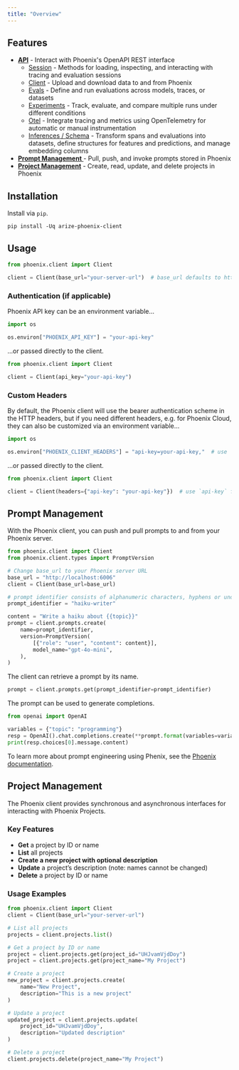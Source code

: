 ```yaml
---
title: "Overview"
---
```


## Features

* [**API**](https://arize-phoenix.readthedocs.io/en/latest/) - Interact with Phoenix's OpenAPI REST interface
  * [Session](https://arize-phoenix.readthedocs.io/en/latest/api/session.html) - Methods for loading, inspecting, and interacting with tracing and evaluation sessions
  * [Client](https://arize-phoenix.readthedocs.io/en/latest/api/client.html) - Upload and download data to and from Phoenix
  * [Evals](https://arize-phoenix.readthedocs.io/en/latest/api/evals.html) - Define and run evaluations across models, traces, or datasets
  * [Experiments](https://arize-phoenix.readthedocs.io/en/latest/api/experiments.html) - Track, evaluate, and compare multiple runs under different conditions
  * [Otel](https://arize-phoenix.readthedocs.io/en/latest/api/otel.html) - Integrate tracing and metrics using OpenTelemetry for automatic or manual instrumentation
  * [Inferences / Schema](https://arize-phoenix.readthedocs.io/en/latest/api/inferences_schema.html) - Transform spans and evaluations into datasets, define structures for features and predictions, and manage embedding columns
* [**Prompt Management** ](/phoenix/sdk-api-reference#prompt-management)- Pull, push, and invoke prompts stored in Phoenix
* [**Project Management**](/phoenix/sdk-api-reference#project-management) - Create, read, update, and delete projects in Phoenix

## Installation

Install via `pip`.

```shell
pip install -Uq arize-phoenix-client
```

## Usage

```python
from phoenix.client import Client

client = Client(base_url="your-server-url")  # base_url defaults to http://localhost:6006
```

### Authentication (if applicable)

Phoenix API key can be an environment variable...

```python
import os

os.environ["PHOENIX_API_KEY"] = "your-api-key"
```

...or passed directly to the client.

```python
from phoenix.client import Client

client = Client(api_key="your-api-key")
```

### Custom Headers

By default, the Phoenix client will use the bearer authentication scheme in the HTTP headers, but if you need different headers, e.g. for Phoenix Cloud, they can also be customized via an environment variable...

```python
import os

os.environ["PHOENIX_CLIENT_HEADERS"] = "api-key=your-api-key,"  # use `api-key` for Phoenix Cloud
```

...or passed directly to the client.

```python
from phoenix.client import Client

client = Client(headers={"api-key": "your-api-key"})  # use `api-key` for Phoenix Cloud
```

## Prompt Management

With the Phoenix client, you can push and pull prompts to and from your Phoenix server.

```python
from phoenix.client import Client
from phoenix.client.types import PromptVersion

# Change base_url to your Phoenix server URL
base_url = "http://localhost:6006"
client = Client(base_url=base_url)

# prompt identifier consists of alphanumeric characters, hyphens or underscores
prompt_identifier = "haiku-writer"

content = "Write a haiku about {{topic}}"
prompt = client.prompts.create(
    name=prompt_identifier,
    version=PromptVersion(
        [{"role": "user", "content": content}],
        model_name="gpt-4o-mini",
    ),
)
```

The client can retrieve a prompt by its name.

```python
prompt = client.prompts.get(prompt_identifier=prompt_identifier)
```

The prompt can be used to generate completions.

```python
from openai import OpenAI

variables = {"topic": "programming"}
resp = OpenAI().chat.completions.create(**prompt.format(variables=variables))
print(resp.choices[0].message.content)
```

To learn more about prompt engineering using Phenix, see the [Phoenix documentation](https://arize.com/docs/phoenix/prompt-engineering/how-to-prompts).

## Project Management

The Phoenix client provides synchronous and asynchronous interfaces for interacting with Phoenix Projects.

### Key Features

* **Get** a project by ID or name
* **List** all projects
* **Create a new project with optional description**
* **Update** a project’s description (note: names cannot be changed)
* **Delete** a project by ID or name

### Usage Examples

```python expandable
from phoenix.client import Client
client = Client(base_url="your-server-url")

# List all projects
projects = client.projects.list()

# Get a project by ID or name
project = client.projects.get(project_id="UHJvamVjdDoy")
project = client.projects.get(project_name="My Project")

# Create a project
new_project = client.projects.create(
    name="New Project",
    description="This is a new project"
)

# Update a project
updated_project = client.projects.update(
    project_id="UHJvamVjdDoy",
    description="Updated description"
)

# Delete a project
client.projects.delete(project_name="My Project")
```
